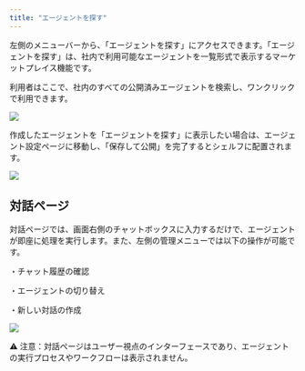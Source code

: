 ```yaml
---
title: "エージェントを探す"
---
```



左側のメニューバーから、「エージェントを探す」にアクセスできます。「エージェントを探す」は、社内で利用可能なエージェントを一覧形式で表示するマーケットプレイス機能です。

利用者はここで、社内のすべての公開済みエージェントを検索し、ワンクリックで利用できます。

<img
  src="/images/80.png"
/>



作成したエージェントを「エージェントを探す」に表示したい場合は、エージェント設定ページに移動し、「保存して公開」を完了するとシェルフに配置されます。

<img
  src="/images/02.png"
/>



## 対話ページ

対話ページでは、画面右側のチャットボックスに入力するだけで、エージェントが即座に処理を実行します。また、左側の管理メニューでは以下の操作が可能です。

・チャット履歴の確認

・エージェントの切り替え

・新しい対話の作成

<img
  src="/images/03.png"
/>



⚠ 注意：対話ページはユーザー視点のインターフェースであり、エージェントの実行プロセスやワークフローは表示されません。

